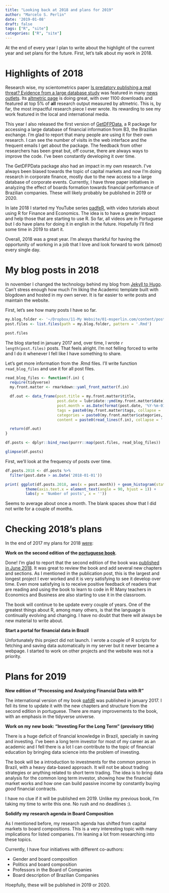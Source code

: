 ```yaml
---
title: "Looking back at 2018 and plans for 2019"
author: "Marcelo S. Perlin"
date: '2019-01-08'
draft: false
tags: ["R", "site"]
categories: ["R", "site"]
---
```


At the end of every year I plan to write about the highlight of the current year and set plans for the future. First, let's talk about my work in 2018.


# Highlights of 2018

Research wise, my scientometrics paper [Is predatory publishing a real threat? Evidence from a large database study](https://www.msperlin.com/publication/2018_scientometrics-predatory/) was featured in many [news outlets](https://www.msperlin.com/research/on-the-news/). Its [altmetric page](https://springeropen.altmetric.com/details/38773966) is doing great, with over 1100 downloads and featured at top 5% of **all** research output measured by altmetric. This is, by far, the most impactful research piece I ever wrote. Its rewarding to see my work featured in the local and international media.

This year I also released the first version of [GetDFPData](https://www.msperlin.com/post/2017-12-06-package-getdfpdata/), a R package for accessing a large database of financial information from B3, the Brazilian exchange. I'm glad to report that many people are using it for their own research. I can see the number of visits in the web interface and the frequent emails I get about the package. The feedback from other researchers has been great but, off course, there are always ways to improve the code. I've been constantly developing it over time. 

The GetDFPData package also had an impact in my own research. I've always been biased towards the topic of capital markets and now I'm doing research in corporate finance, mostly due to the new access to a large database of corporate events. Currently, I have three paper initiatives in analyzing the effect of boards formation towards financial performance of Brazilian companies. These will likely probably be published in 2019 or 2020.

In late 2018 I started my YouTube series [padfeR](https://www.youtube.com/watch?v=CFd8O4f5bm4&list=PLO0YoYcxF6WFR1i45IRTnJ7-Xosrsx-Hl), with video tutorials about using R for Finance and Economics. The idea is to have a greater impact and help those that are starting to use R. So far, all videos are in Portuguese but I do have plans for doing it in english in the future. Hopefully I'll find some time in 2019 to start it.

Overall, 2018 was a great year. I'm always thankful for having the opportunity of working in a job that I love and look forward to work (almost) every single day.


# My blog posts in 2018

In november I changed the technology behind my blog from [Jekyll to Hugo](https://www.msperlin.com/post/2018-11-03-newblog/). Can't stress enough how much I'm liking the Academic template built with blogdown and hosted in my own server. It is far easier to write posts and maintain the website.

First, let's see how many posts I have so far.

```r
my.blog.folder <- '~/Dropbox/11-My Website/01-msperlin.com/content/post/'
post.files <- list.files(path = my.blog.folder, pattern = '.Rmd')

post.files
```

The blog started in january 2017 and, over time, I wrote `r length(post.files)` posts.  That feels alright. I'm not felling forced to write and I do it whenever I fell like I have something to share.

Let's get more information from the .Rmd files. I'll write function `read_blog_files` and use it for all post files.

```r
read_blog_files <- function(f.in) {
  require(tidyverse)
  my.front.matter <- rmarkdown::yaml_front_matter(f.in)

  df.out <- data_frame(post.title = my.front.matter$title,
                       post.date = lubridate::ymd(my.front.matter$date),
                       post.month = as.Date(format(post.date, '%Y-%m-01')),
                       tags = paste0(my.front.matter$tags, collapse = ';'),
                       categories = paste0(my.front.matter$categories, collapse = ';'),
                       content = paste0(read_lines(f.in), collapse = ' '))

  return(df.out)
}

df.posts <- dplyr::bind_rows(purrr::map(post.files, read_blog_files))

glimpse(df.posts)

```

First, we'll look at the frequency of posts over time.

```r

df.posts.2018 <- df.posts %>%
  filter(post.date > as.Date('2018-01-01'))

print( ggplot(df.posts.2018, aes(x = post.month)) + geom_histogram(stat='count') +
         theme(axis.text.x = element_text(angle = 90, hjust = 1)) +
         labs(y = 'Number of posts', x = ''))

```

Seems to average about once a month. The blank spaces show that I did not write for a couple of months.


# Checking 2018's plans

In the end of 2017 my plans for 2018  [were](https://www.msperlin.com/post/2017-12-30-looking-back-2017/):

**Work on the second edition of the [portuguese book](https://sites.google.com/view/r-financas/)**.

Done! I'm glad to report that the second edition of the book was [published in June 2018](https://www.msperlin.com/post/2018-06-12-padfr-ed2/). It was great to review the book and add several new chapters and sections. As I mentioned in the publication post, this is the largest and longest project I ever worked and it is very satisfying to see it develop over time. Even more satisfying is to receive positive feedback of readers that are reading and using the book to learn to code in R! Many teachers in Economics and Business are also starting to use it in the classroom.

The book will continue to be update every couple of years. One of the greatest things about R, among many others, is that the language is continually evolving and changing. I have no doubt that there will always be new material to write about.


**Start a portal for financial data in Brazil**

Unfortunately this project did not launch. I wrote a couple of R scripts for fetching and saving data automatically in my server but it never became a webpage. I started to work on other projects and the website was not a priority. 


# Plans for 2019

**New edition of "Processing and Analyzing Financial Data with R"**

The international version of my book [pafdR](https://www.msperlin.com/publication/2017_book-pafdr-en/) was published in january 2017. I fell its time to update it with the new chapters and structure from the second edition in portuguese. There are many improvements to the book, with an emphasis in the tidyverse universe.


**Work on my new book: "Investing For the Long Term " (provisory title)**

There is a huge deficit of financial knowledge in Brazil, specially in saving and investing. I've been a long term investor for most of my career as an academic and I fell there is a lot I can contribute to the topic of financial education by bringing data science into the problem of investing.  

The book will be a introduction to investments for the common person in Brazil, with a heavy data-based approach. It will not be about trading strategies or anything related to short term trading. The idea is to bring data analysis for the common long term investor, showing how the financial market works and how one can build passive income by constantly buying _good_ financial contracts.

I have no clue if it will be published em 2019. Unlike my previous book, I'm taking my time to write this one. No rush and no deadlines :).


**Solidify my research agenda in Board Composition**

As I mentioned before, my research agenda has shifted from capital markets to board compositions. This is a very interesting topic with many implications for listed companies. I'm leaning a lot from researching into these topics.

Currently, I have four initiatives with different co-authors:

* Gender and board composition
* Politics and board composition
* Professors in the Board of Companies 
* Board description of Brazilian Companies

Hoepfully, these will be published in 2019 or 2020.

